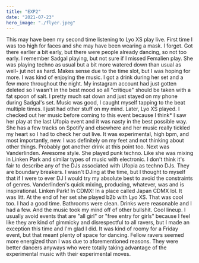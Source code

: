 ```yaml
---
title: "EXP2"
date: "2021-07-23"
hero_image: "./flyer.jpeg"
---
```


This may have been my second time listening to Lyo XS play live. First time I was too high for faces and she may have been wearing a mask. I forget. Got there earlier a bit early, but there were people already dancing, so not too early. I remember Sadgal playing, but not sure if I missed Femalien play. She was playing techno as usual but a bit more watered down than usual as well- jut not as hard. Makes sense due to the time slot, but I was hoping for more. I was kind of enjoying the music. I got a drink during her set and a few more throughout the night. My instagram account had just gotten deleted so I wasn't in the best mood so all "critique" should be taken with a fat spoon of salt. I pretty much sat down and just stayed on my phone during Sadgal's set. Music was good, I caught myself tapping to the beat multiple times. I just had other stuff on my mind. Later, Lyo XS played. I checked out her music before coming to this event because I think* I saw her play at the last Ufopia event and it was nasty in the best possible way. She has a few tracks on Spotify and elsewhere and her music really tickled my heart so I had to check her out live. It was experimental, high bpm, and most importantly, new. I was definitely on my feet and not thinking about other things. Probably got another drink at this point too. Next was Vanderlinden. Awesome style. She played punk techno. Like she was mixing in Linken Park and similar types of music with electronic. I don't think it's fair to describe any of the DJs associated with Ufopia as techno DJs. They are boundary breakers. I wasn't DJing at the time, but I thought to myself that if I were to ever DJ I would try my absolute best to avoid the constraints of genres. Vanderlinden's quick mixing, producing, whatever, was and is inspirational. Linken Park! In CDMX! In a place called Japan CDMX lol. It was litt. At the end of her set she played b2b with Lyo XS. That was cool too. I had a good time. Bathrooms were clean. Drinks were reasonable and I had a few. And the music took my mind off of other bullshit. Cool lineup. I usually avoid events that are "all girl" or "free entry for girls" because I feel like they are kind of gimmicky and disrespectful to all ravers, but I made an exception this time and I'm glad I did. It was kind of roomy for a Friday event, but that meant plenty of space for dancing. Fellow ravers seemed more energized than I was due to aforementioned reasons. They were better dancers anyways who were totally taking advantage of the experimental music with their experimental moves. 